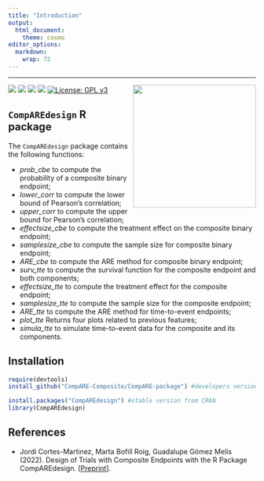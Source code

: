 ---
title: "Introduction"
output:
  html_document:
    theme: cosmo
editor_options: 
  markdown: 
    wrap: 72
---

```{=html}
<style type="text/css">
h1.title {
  font-size: 36px;
  font-weight: 500;
  color: DarkRed;
  text-align: center;
}
</style>
```


<hr>

<img src="~/R_projects/CompARE/images/logo.png" align="right" width="250"/>

[![](https://cranlogs.r-pkg.org/badges/grand-total/CompAREdesign)](https://cran.rstudio.com/web/packages/CompAREdesign/index.html)
[![](https://cranlogs.r-pkg.org/badges/CompAREdesign)](https://cran.rstudio.com/web/packages/CompAREdesign/index.html)
[![](https://img.shields.io/cran/v/CompAREdesign)](https://cran.rstudio.com/web/packages/CompAREdesign/index.html)
[![](https://badges.cranchecks.info/flavor/windows/CompAREdesign.svg)](https://cran.rstudio.com/web/checks/check_results_CompAREdesign.html)
[![License: GPL v3](https://img.shields.io/badge/License-GPLv3-blue.svg)](https://www.gnu.org/licenses/gpl-3.0)


<!-- badges: end -->

## `CompAREdesign` R package

The `CompAREdesign` package contains the following functions:

-   *prob_cbe* to compute the probability of a composite binary
    endpoint;\
-   *lower_corr* to compute the lower bound of Pearson's correlation;
-   *upper_corr* to compute the upper bound for Pearson's correlation;
-   *effectsize_cbe* to compute the treatment effect on the composite
    binary endpoint;
-   *samplesize_cbe* to compute the sample size for composite binary
    endpoint;
-   *ARE_cbe* to compute the ARE method for composite binary endpoint;
-   *surv_tte* to compute the survival function for the composite
    endpoint and both components;
-   *effectsize_tte* to compute the treatment effect for the composite
    endpoint;
-   *samplesize_tte* to compute the sample size for the composite
    endpoint;
-   *ARE_tte* to compute the ARE method for time-to-event endpoints;
-   *plot_tte* Returns four plots related to previous features;
-   *simula_tte* to simulate time-to-event data for the composite and
    its components.

## Installation

``` r
require(devtools)
install_github("CompARE-Composite/CompARE-package") #developers version

install.packages("CompAREdesign") #stable version from CRAN
library(CompAREdesign)
```

## References

-   Jordi Cortes-Martinez, Marta Bofill Roig, Guadalupe Gómez Melis
    (2022). Design of Trials with Composite Endpoints with the R Package
    CompAREdesign. [[Preprint](https://arxiv.org/abs/2211.02535)].
